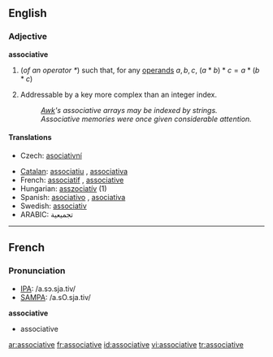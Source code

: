 ==English==

===Adjective===
'''associative'''

# {{algebra}} (''of an operator <math> * </math>'') such that, for any [[operand]]s <math> a, b, c </math>, <math> (a * b) * c = a * (b * c) </math>
# {{computing}} Addressable by a key more complex than an integer index.
#: ''[[Awk]]'s associative arrays may be indexed by strings.''
#: ''Associative memories were once given considerable attention.''

====Translations====
{{trans-top|algebraic property of an operator}}
* Czech: [[asociativní]] {{m}}
{{trans-mid}}
{{trans-bottom}}
{{checktrans-top}}
* [[Catalan]]: [[associatiu]] {{m}}, [[associativa]] {{f}}
* French: [[associatif]] {{m}}, [[associative]] {{f}}
* Hungarian: [[asszociatív]] (1)
* Spanish: [[asociativo]] {{m}}, [[asociativa]] {{f}}
* Swedish: [[associativ]]
* ARABIC: تجميعية
{{trans-bottom}}

----

==French==

===Pronunciation===
* [[w:IPA|IPA]]: /a.sɔ.sja.tiv/
* [[w:SAMPA|SAMPA]]: /a.sO.sja.tiv/

'''associative''' {{f}}
* associative

[[ar:associative]]
[[fr:associative]]
[[id:associative]]
[[vi:associative]]
[[tr:associative]]